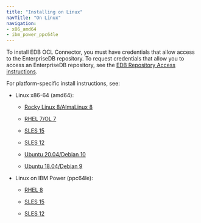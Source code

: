 ```yaml
---
title: "Installing on Linux"
navTitle: "On Linux"
navigation:
- x86_amd64
- ibm_power_ppc64le
---
```


To install EDB OCL Connector, you must have credentials that allow access to the EnterpriseDB repository. To request credentials that allow you to access an EnterpriseDB repository, see the [EDB Repository Access instructions](https://www.enterprisedb.com/repository-access-request).

For platform-specific install instructions, see:

- Linux x86-64 (amd64):
  - [Rocky Linux 8/AlmaLinux 8](x86_amd64/01_ocl_connector14_rhel_variants8_x86)

  - [RHEL 7/OL 7](x86_amd64/02_ocl_connector14_rhel_variants7_x86)
  - [SLES 15](x86_amd64/03_ocl_connector14_sles15_x86)
  - [SLES 12](x86_amd64/04_ocl_connector14_sles12_x86)
  - [Ubuntu 20.04/Debian 10](x86_amd64/05_ocl_connector14_ubuntu20_deb108_x86)
  - [Ubuntu 18.04/Debian 9](x86_amd64/06_ocl_connector14_ubuntu18_deb9_x86)

- Linux on IBM Power (ppc64le):
  - [RHEL 8](ibm_power_ppc64le/07_ocl_connector14_rhel8_ppcle)

  - [SLES 15](ibm_power_ppc64le/09_ocl_connector14_sles15_ppcle)
  - [SLES 12](ibm_power_ppc64le/10_ocl_connector14_sles12_ppcle)
